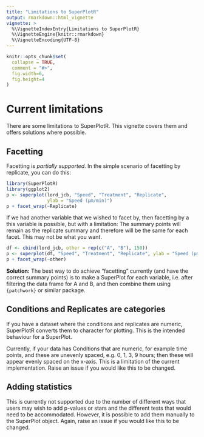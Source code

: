 ```yaml
---
title: "Limitations to SuperPlotR"
output: rmarkdown::html_vignette
vignette: >
  %\VignetteIndexEntry{Limitations to SuperPlotR}
  %\VignetteEngine{knitr::rmarkdown}
  %\VignetteEncoding{UTF-8}
---
```


```r
knitr::opts_chunk$set(
  collapse = TRUE,
  comment = "#>",
  fig.width=6,
  fig.height=4
)
```

# Current limitations

There are some limitations to SuperPlotR. This vignette covers them and offers
solutions where possible.

## Facetting

Facetting is _partially supported_. In the simple scenario of facetting by
replicate, you can do this:

```r
library(SuperPlotR)
library(ggplot2)
p <- superplot(lord_jcb, "Speed", "Treatment", "Replicate",
               ylab = "Speed (µm/min)")
p + facet_wrap(~Replicate)
```

If we had another variable that we wished to facet by, then facetting by a this
variable is possible, but with a limitation: The summary points will remain as
the replicate summary and therefore will be the same for each facet.
This may not be what you want.

```r
df <- cbind(lord_jcb, other = rep(c("A", "B"), 150))
p <- superplot(df, "Speed", "Treatment", "Replicate", ylab = "Speed (µm/min)")
p + facet_wrap(~other)
```

**Solution:** The best way to do achieve "facetting" currently (and have the correct summary
points) is to make a SuperPlot for each variable, i.e. after filtering the data frame for A and B,
and then combine them using `{patchwork}` or similar package.

## Conditions and Replicates are categories

If you have a dataset where the conditions and replicates are numeric,
SuperPlotR converts them to character for plotting. This is the intended
behaviour for a SuperPlot.

Currently, if your data has Conditions that are numeric, for example time
points, and these are unevenly spaced, e.g. 0, 1, 3, 9 hours; then these will
appear evenly spaced on the x-axis. This is a limitation of the current
implementation. Raise an issue if you would like this to be changed.

## Adding statistics

This is currently not supported due to the number of different ways that users
may wish to add p-values or stars and the different tests that would need to be
accommodated. However, it is possible to add them manually to the SuperPlot
object. Again, raise an issue if you would like this to be changed.
